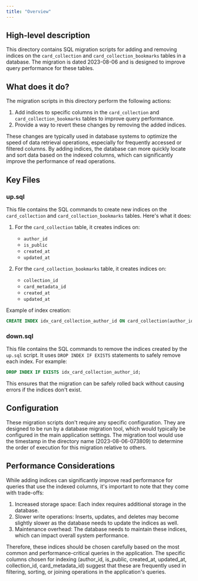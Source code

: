 ```yaml
---
title: "Overview"
---
```


## High-level description
This directory contains SQL migration scripts for adding and removing indices on the `card_collection` and `card_collection_bookmarks` tables in a database. The migration is dated 2023-08-06 and is designed to improve query performance for these tables.

## What does it do?
The migration scripts in this directory perform the following actions:

1. Add indices to specific columns in the `card_collection` and `card_collection_bookmarks` tables to improve query performance.
2. Provide a way to revert these changes by removing the added indices.

These changes are typically used in database systems to optimize the speed of data retrieval operations, especially for frequently accessed or filtered columns. By adding indices, the database can more quickly locate and sort data based on the indexed columns, which can significantly improve the performance of read operations.

## Key Files

### up.sql
This file contains the SQL commands to create new indices on the `card_collection` and `card_collection_bookmarks` tables. Here's what it does:

1. For the `card_collection` table, it creates indices on:
   - `author_id`
   - `is_public`
   - `created_at`
   - `updated_at`

2. For the `card_collection_bookmarks` table, it creates indices on:
   - `collection_id`
   - `card_metadata_id`
   - `created_at`
   - `updated_at`

Example of index creation:

```sql
CREATE INDEX idx_card_collection_author_id ON card_collection(author_id);
```

### down.sql
This file contains the SQL commands to remove the indices created by the `up.sql` script. It uses `DROP INDEX IF EXISTS` statements to safely remove each index. For example:

```sql
DROP INDEX IF EXISTS idx_card_collection_author_id;
```

This ensures that the migration can be safely rolled back without causing errors if the indices don't exist.

## Configuration
These migration scripts don't require any specific configuration. They are designed to be run by a database migration tool, which would typically be configured in the main application settings. The migration tool would use the timestamp in the directory name (2023-08-06-073809) to determine the order of execution for this migration relative to others.

## Performance Considerations
While adding indices can significantly improve read performance for queries that use the indexed columns, it's important to note that they come with trade-offs:

1. Increased storage space: Each index requires additional storage in the database.
2. Slower write operations: Inserts, updates, and deletes may become slightly slower as the database needs to update the indices as well.
3. Maintenance overhead: The database needs to maintain these indices, which can impact overall system performance.

Therefore, these indices should be chosen carefully based on the most common and performance-critical queries in the application. The specific columns chosen for indexing (author_id, is_public, created_at, updated_at, collection_id, card_metadata_id) suggest that these are frequently used in filtering, sorting, or joining operations in the application's queries.